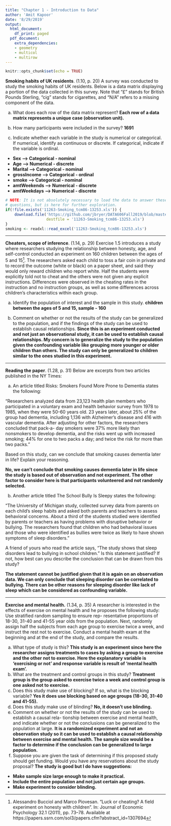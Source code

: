 ```yaml
---
title: "Chapter 1 - Introduction to Data"
author: 'Amit Kapoor'
date: '8/29/2019'
output:
  html_document:
    df_print: paged
  pdf_document:
    extra_dependencies:
    - geometry
    - multicol
    - multirow
---
```


```r
knitr::opts_chunk$set(echo = TRUE)
```

**Smoking habits of UK residents**. (1.10, p. 20) A survey was conducted to study the smoking habits of UK residents. Below is a data matrix displaying a portion of the data collected in this survey. Note that “£” stands for British Pounds Sterling, "cig" stands for cigarettes, and "N/A" refers to a missing component of the data.

\begin{center}
\scriptsize{
\begin{tabular}{rccccccc}
\hline
	& sex 	 & age 	& marital 	& grossIncome 					     & smoke & amtWeekends	& amtWeekdays \\ 
\hline
1 	& Female & 42 	& Single 	& Under $\pounds$2,600 			     & Yes 	 & 12 cig/day   & 12 cig/day \\ 
2 	& Male	 & 44	& Single 	& $\pounds$10,400 to $\pounds$15,600 & No	 & N/A 			& N/A \\ 
3 	& Male 	 & 53 	& Married   & Above $\pounds$36,400 		     & Yes 	 & 6 cig/day 	& 6 cig/day \\ 
\vdots & \vdots & \vdots & \vdots & \vdots 				             & \vdots & \vdots 	    & \vdots \\ 
1691 & Male  & 40   & Single 	& $\pounds$2,600 to $\pounds$5,200   & Yes 	 & 8 cig/day 	& 8 cig/day \\   
\hline
\end{tabular}
}
\end{center}


(a) What does each row of the data matrix represent?
**Each row of a data matrix represents a unique case (observation unit).**

(b) How many participants were included in the survey?
**1691**

(c) Indicate whether each variable in the study is numerical or categorical. If numerical, identify as continuous or discrete. If categorical, indicate if the variable is ordinal.
* **Sex --> Categorical - nominal**
* **Age --> Numerical - discrete**
* **Marital --> Categorical - nominal**
* **grossIncome --> Categorical - ordinal**
* **smoke --> Categorical - nominal**
* **amtWeekends --> Numerical - discrete**
* **amtWeekdays --> Numerical - discrete**

```r
# NOTE: It is not absolutely necessary to load the data to answer these 
# questions, but is here for further exploration. 
if(!file.exists('11263-Smoking_tcm86-13253.xls')) {
	download.file('https://github.com/jbryer/DATA606Fall2019/blob/master/course_data/11263-Smoking_tcm86-13253.xls?raw=true', 
				  destfile = '11263-Smoking_tcm86-13253.xls')
}
smoking <- readxl::read_excel('11263-Smoking_tcm86-13253.xls')
```





--------------------------------------------------------------------------------

\clearpage

**Cheaters, scope of inference**. (1.14, p. 29) Exercise 1.5 introduces a study where researchers studying the relationship between honesty, age, and self-control conducted an experiment on 160 children between the ages of 5 and 15[^1]. The researchers asked each child to toss a fair coin in private and to record the outcome (white or black) on a paper sheet, and said they would only reward children who report white. Half the students were explicitly told not to cheat and the others were not given any explicit instructions. Differences were observed in the cheating rates in the instruction and no instruction groups, as well as some differences across children’s characteristics within each group.

(a) Identify the population of interest and the sample in this study.
**children between the ages of 5 and 15, sample - 160**

(b) Comment on whether or not the results of the study can be generalized to the population, and
if the findings of the study can be used to establish causal relationships.
**Since this is an experiment conducted and not just an observational study, it can be used to establish causal relationships. My concern is to generalize the study to the population given the confounding variable like grouping more younger or older children than others. The study can only be generalized to children similar to the ones studied in this experiment.**

[^1]: Alessandro Bucciol and Marco Piovesan. “Luck or cheating? A field experiment on honesty with children”. In: Journal of Economic Psychology 32.1 (2011), pp. 73–78. Available at https://papers.ssrn.com/sol3/papers.cfm?abstract_id=1307694



--------------------------------------------------------------------------------

\clearpage

**Reading the paper**. (1.28, p. 31) Below are excerpts from two articles published in the NY Times:

(a) An article titled Risks: Smokers Found More Prone to Dementia states the following:

"Researchers analyzed data from 23,123 health plan members who participated in a voluntary exam and health behavior survey from 1978 to 1985, when they were 50-60 years old. 23 years later, about 25% of the group had dementia, including 1,136 with Alzheimer's disease and 416 with vascular dementia. After adjusting for other factors, the researchers concluded that pack-a- day smokers were 37% more likely than nonsmokers to develop dementia, and the risks went up with increased smoking; 44% for one to two packs a day; and twice the risk for more than two packs."

Based on this study, can we conclude that smoking causes dementia later in life? Explain your reasoning.

**No, we can’t conclude that smoking causes dementia later in life since the study is based out of observation and not  experiment. The other factor to consider here is that participants volunteered and not randomly selected.**

(b) Another article titled The School Bully Is Sleepy states the following:

"The University of Michigan study, collected survey data from parents on each child's sleep habits and asked both parents and teachers to assess behavioral concerns. About a third of the students studied were identified by parents or teachers as having problems with disruptive behavior or bullying. The researchers found that children who had behavioral issues and those who were identified as bullies were twice as likely to have shown symptoms of sleep disorders."

A friend of yours who read the article says, "The study shows that sleep disorders lead to bullying in school children." Is this statement justified? If not, how best can you describe the conclusion that can be drawn from this study?

**The statement cannot be justified given that it is again on an observation data. We can only conclude that sleeping disorder can be correlated to bullying. There can be other reasons for sleeping disorder like lack of sleep which can be considered as confounding variable.**



--------------------------------------------------------------------------------

\clearpage

**Exercise and mental health.** (1.34, p. 35) A researcher is interested in the effects of exercise on mental health and he proposes the following study: Use stratified random sampling to ensure rep- resentative proportions of 18-30, 31-40 and 41-55 year olds from the population. Next, randomly assign half the subjects from each age group to exercise twice a week, and instruct the rest not to exercise. Conduct a mental health exam at the beginning and at the end of the study, and compare the results.

(a) What type of study is this? 
**This study is an experiment since here the researcher assigns treatments to cases by asking a group to exercise and the other not to exercise. Here the explanatory variable is ‘exercising or not’ and response variable is result of ‘mental health exam’.**
(b) What are the treatment and control groups in this study?
**Treatment group is the group asked to exercise twice a week and control group is one asked not to exercise.**
(c) Does this study make use of blocking? If so, what is the blocking variable?
**Yes it does use blocking based on age groups (18-30, 31-40 and 41-55).**
(d) Does this study make use of blinding?
**No, it doesn’t use blinding.**
(e) Comment on whether or not the results of the study can be used to establish a causal rela- tionship between exercise and mental health, and indicate whether or not the conclusions can be generalized to the population at large.
**It is a randomized experiment and not an observation study so it can be used to establish a causal relationship between exercise and mental health. The sample size would be a factor to determine if the conclusion can be generalized to large population.**
(f) Suppose you are given the task of determining if this proposed study should get funding. Would you have any reservations about the study proposal?
**The study is good but I do have suggestions:**
* **Make sample size large enough to make it practical.**
* **Include the entire population and not just certain age groups.**
* **Make experiment to consider blinding.**



